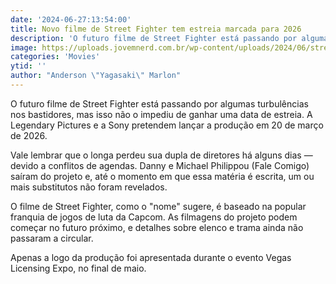 ```yaml
---
date: '2024-06-27:13:54:00'
title: Novo filme de Street Fighter tem estreia marcada para 2026
description: 'O futuro filme de Street Fighter está passando por algumas turbulências nos bastidores, mas isso não o impediu de ganhar uma data de estreia. A Legendary Pictures e a Sony pretendem lançar a produção em 20 de março de 2026.'
image: https://uploads.jovemnerd.com.br/wp-content/uploads/2024/06/street_fighter_6_ryu__bj3fv5.jpg
categories: 'Movies'
ytid: ''
author: "Anderson \"Yagasaki\" Marlon"
---
```


O futuro filme de Street Fighter está passando por algumas turbulências nos bastidores, mas isso não o impediu de ganhar uma data de estreia. A Legendary Pictures e a Sony pretendem lançar a produção em 20 de março de 2026.

Vale lembrar que o longa perdeu sua dupla de diretores há alguns dias — devido a conflitos de agendas. Danny e Michael Philippou (Fale Comigo) saíram do projeto e, até o momento em que essa matéria é escrita, um ou mais substitutos não foram revelados.

O filme de Street Fighter, como o "nome" sugere, é baseado na popular franquia de jogos de luta da Capcom. As filmagens do projeto podem começar no futuro próximo, e detalhes sobre elenco e trama ainda não passaram a circular.

Apenas a logo da produção foi apresentada durante o evento Vegas Licensing Expo, no final de maio.
